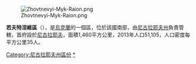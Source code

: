 [[Image:Zhovtnevyi-Myk-Raion.png|right]]

'''若夫特涅維區'''（{{lang-uk|Вітовський район}}），是[[烏克蘭|烏克蘭]]的一個區，位於該國南部，由[[尼古拉耶夫州|尼古拉耶夫州]]負責管轄，首府設於[[尼古拉耶夫_(烏克蘭)|尼古拉耶夫]]，面積1,460平方公里，2013年人口51,105，人口密度每平方公里35人。

[[Category:尼古拉耶夫州區份|Category:尼古拉耶夫州區份]]
[[Category:若夫特涅維區|*]]


{{Mykolaiv-geo-stub}}